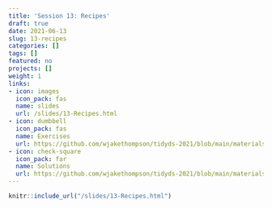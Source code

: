```yaml
---
title: 'Session 13: Recipes'
draft: true
date: 2021-06-13
slug: 13-recipes
categories: []
tags: []
featured: no
projects: []
weight: 1
links:
- icon: images
  icon_pack: fas
  name: slides
  url: /slides/13-Recipes.html
- icon: dumbbell
  icon_pack: fas
  name: Exercises
  url: https://github.com/wjakethompson/tidyds-2021/blob/main/materials/exercises/13-recipes.Rmd
- icon: check-square
  icon_pack: far
  name: Solutions
  url: https://github.com/wjakethompson/tidyds-2021/blob/main/materials/solutions/13-recipes-solutions.Rmd
---
```


```r
knitr::include_url("/slides/13-Recipes.html")
```
